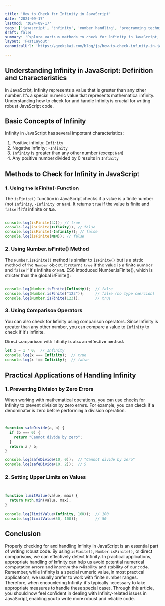 ```yaml
---

title: 'How to Check for Infinity in JavaScript'
date: '2024-09-17'
lastmod: '2024-09-17'
tags: ['javascript', 'infinity', 'number handling', 'programming techniques']
draft: false
summary: 'Explore various methods to check for Infinity in JavaScript, including isFinite(), Number.isFinite(), and comparison operators, as well as how to handle infinite values in practical programming scenarios.'
layout: 'PostLayout'
canonicalUrl: 'https://geekskai.com/blog/js/how-to-check-infinity-in-javascript/'

---
```


## Understanding Infinity in JavaScript: Definition and Characteristics


In JavaScript, Infinity represents a value that is greater than any other number. It's a special numeric value that represents mathematical infinity. Understanding how to check for and handle Infinity is crucial for writing robust JavaScript code.




## Basic Concepts of Infinity
Infinity in JavaScript has several important characteristics:

1. Positive infinity: `Infinity`
2. Negative infinity: `-Infinity`
3. `Infinity` is greater than any other number (except `NaN`)
4. Any positive number divided by 0 results in `Infinity`


## Methods to Check for Infinity in JavaScript

### 1. Using the isFinite() Function

The `isFinite()` function in JavaScript checks if a value is a finite number (not `Infinity`, `-Infinity`, or `NaN`). It returns `true` if the value is finite and `false` if it's infinite or `NaN`.

```javascript

console.log(isFinite(42)); // true
console.log(isFinite(Infinity)); // false
console.log(isFinite(-Infinity)); // false
console.log(isFinite(NaN)); // false

```

### 2. Using Number.isFinite() Method

The `Number.isFinite()` method is similar to `isFinite()` but is a static method of the `Number` object. It returns `true` if the value is a finite number and `false` if it's infinite or `NaN`.
ES6 introduced Number.isFinite(), which is stricter than the global isFinite():


```javascript

console.log(Number.isFinite(Infinity));  // false
console.log(Number.isFinite("123"));     // false (no type coercion)
console.log(Number.isFinite(123));       // true

```

### 3. Using Comparison Operators

You can also check for Infinity using comparison operators. Since Infinity is greater than any other number, you can compare a value to `Infinity` to check if it's infinite.

Direct comparison with Infinity is also an effective method:

```javascript
let x = 1 / 0;  // Infinity
console.log(x === Infinity);  // true
console.log(x !== Infinity);  // false
```
## Practical Applications of Handling Infinity

### 1. Preventing Division by Zero Errors
    
When working with mathematical operations, you can use checks for Infinity to prevent division by zero errors. For example, you can check if a denominator is zero before performing a division operation.

```javascript


function safeDivide(a, b) {
  if (b === 0) {
    return "Cannot divide by zero";
  }
  return a / b;
}

console.log(safeDivide(10, 0));  // "Cannot divide by zero"
console.log(safeDivide(10, 2));  // 5
```

### 2. Setting Upper Limits on Values


```javascript


function limitValue(value, max) {
  return Math.min(value, max);
}

console.log(limitValue(Infinity, 100));  // 100
console.log(limitValue(50, 100));        // 50

```


## Conclusion

Properly checking for and handling Infinity in JavaScript is an essential part of writing robust code. By using `isFinite()`, `Number.isFinite()`, or direct comparisons, we can effectively detect Infinity. In practical applications, appropriate handling of Infinity can help us avoid potential numerical computation errors and improve the reliability and stability of our code.
Remember, while Infinity is a special numeric value, in most practical applications, we usually prefer to work with finite number ranges. Therefore, when encountering Infinity, it's typically necessary to take appropriate measures to handle these special cases.
Through this article, you should now feel confident in dealing with Infinity-related issues in JavaScript, enabling you to write more robust and reliable code.






